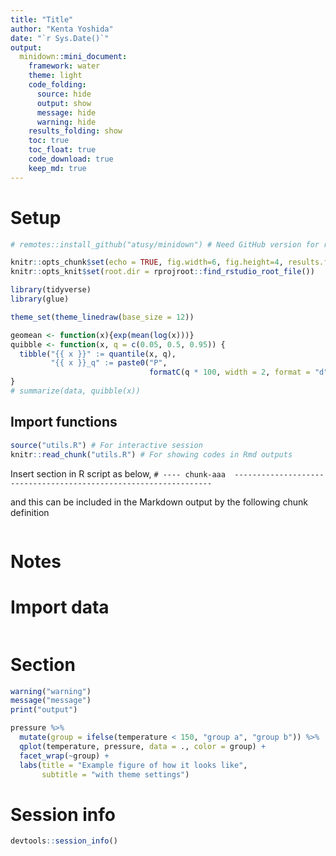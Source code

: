 ```yaml
---
title: "Title"
author: "Kenta Yoshida"
date: "`r Sys.Date()`"
output:  
  minidown::mini_document:
    framework: water
    theme: light
    code_folding:
      source: hide
      output: show
      message: hide
      warning: hide
    results_folding: show
    toc: true
    toc_float: true
    code_download: true
    keep_md: true
---
```


# Setup

```r
# remotes::install_github("atusy/minidown") # Need GitHub version for results_folding and code_download

knitr::opts_chunk$set(echo = TRUE, fig.width=6, fig.height=4, results.folding=NULL)
knitr::opts_knit$set(root.dir = rprojroot::find_rstudio_root_file())

library(tidyverse)
library(glue)

theme_set(theme_linedraw(base_size = 12))

geomean <- function(x){exp(mean(log(x)))}
quibble <- function(x, q = c(0.05, 0.5, 0.95)) {
  tibble("{{ x }}" := quantile(x, q), 
         "{{ x }}_q" := paste0("P",
                               formatC(q * 100, width = 2, format = "d", flag = "0")))
}
# summarize(data, quibble(x))
```


## Import functions

```r
source("utils.R") # For interactive session
knitr::read_chunk("utils.R") # For showing codes in Rmd outputs
```

Insert section in R script as below,
`# ---- chunk-aaa  -----------------------------------------------------------------`

and this can be included in the Markdown output by the following chunk definition

```r
```


# Notes


# Import data

```r

```


# Section

```r
warning("warning")
message("message")
print("output")

pressure %>% 
  mutate(group = ifelse(temperature < 150, "group a", "group b")) %>% 
  qplot(temperature, pressure, data = ., color = group) +
  facet_wrap(~group) +
  labs(title = "Example figure of how it looks like",
       subtitle = "with theme settings")

```


# Session info

```r
devtools::session_info()
```


